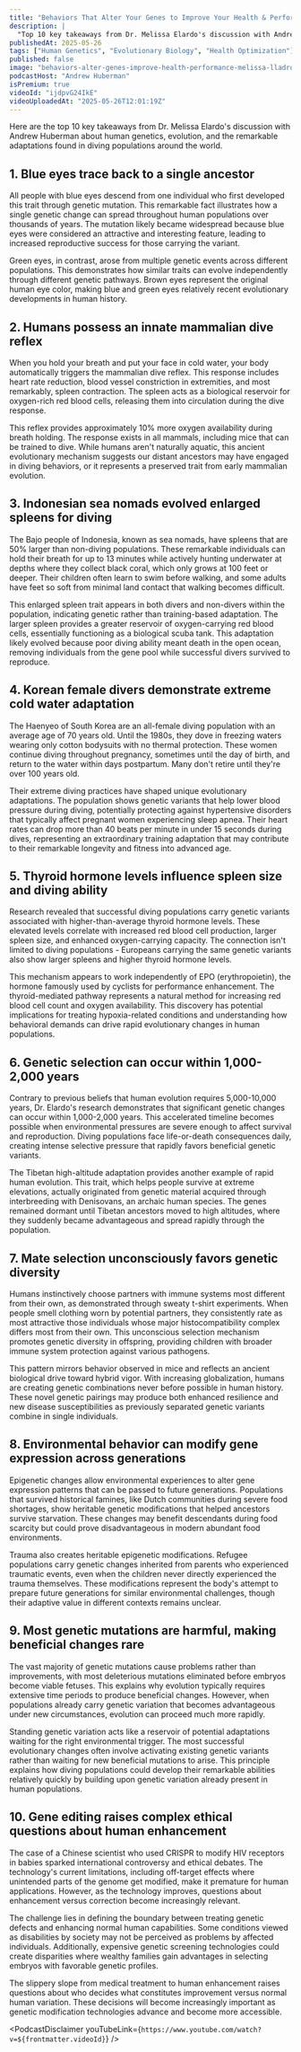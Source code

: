 ```yaml
---
title: "Behaviors That Alter Your Genes to Improve Your Health & Performance | Dr. Melissa Ilardo"
description: |
  "Top 10 key takeaways from Dr. Melissa Elardo's discussion with Andrew Huberman about human genetics, evolution, and the remarkable adaptations found in diving populations around the world."
publishedAt: 2025-05-26
tags: ["Human Genetics", "Evolutionary Biology", "Health Optimization"]
published: false
image: "behaviors-alter-genes-improve-health-performance-melissa-lladro.jpg"
podcastHost: "Andrew Huberman"
isPremium: true
videoId: "ijdpvG24IkE"
videoUploadedAt: "2025-05-26T12:01:19Z"
---
```



<PodcastSummaryPageLayout frontmatter={frontmatter}>
Here are the top 10 key takeaways from Dr. Melissa Elardo's discussion with Andrew Huberman about human genetics, evolution, and the remarkable adaptations found in diving populations around the world.

## 1. Blue eyes trace back to a single ancestor

All people with blue eyes descend from one individual who first developed this trait through genetic mutation. This remarkable fact illustrates how a single genetic change can spread throughout human populations over thousands of years. The mutation likely became widespread because blue eyes were considered an attractive and interesting feature, leading to increased reproductive success for those carrying the variant.

Green eyes, in contrast, arose from multiple genetic events across different populations. This demonstrates how similar traits can evolve independently through different genetic pathways. Brown eyes represent the original human eye color, making blue and green eyes relatively recent evolutionary developments in human history.

## 2. Humans possess an innate mammalian dive reflex

When you hold your breath and put your face in cold water, your body automatically triggers the mammalian dive reflex. This response includes heart rate reduction, blood vessel constriction in extremities, and most remarkably, spleen contraction. The spleen acts as a biological reservoir for oxygen-rich red blood cells, releasing them into circulation during the dive response.

This reflex provides approximately 10% more oxygen availability during breath holding. The response exists in all mammals, including mice that can be trained to dive. While humans aren't naturally aquatic, this ancient evolutionary mechanism suggests our distant ancestors may have engaged in diving behaviors, or it represents a preserved trait from early mammalian evolution.

## 3. Indonesian sea nomads evolved enlarged spleens for diving

The Bajo people of Indonesia, known as sea nomads, have spleens that are 50% larger than non-diving populations. These remarkable individuals can hold their breath for up to 13 minutes while actively hunting underwater at depths where they collect black coral, which only grows at 100 feet or deeper. Their children often learn to swim before walking, and some adults have feet so soft from minimal land contact that walking becomes difficult.

This enlarged spleen trait appears in both divers and non-divers within the population, indicating genetic rather than training-based adaptation. The larger spleen provides a greater reservoir of oxygen-carrying red blood cells, essentially functioning as a biological scuba tank. This adaptation likely evolved because poor diving ability meant death in the open ocean, removing individuals from the gene pool while successful divers survived to reproduce.

## 4. Korean female divers demonstrate extreme cold water adaptation

The Haenyeo of South Korea are an all-female diving population with an average age of 70 years old. Until the 1980s, they dove in freezing waters wearing only cotton bodysuits with no thermal protection. These women continue diving throughout pregnancy, sometimes until the day of birth, and return to the water within days postpartum. Many don't retire until they're over 100 years old.

Their extreme diving practices have shaped unique evolutionary adaptations. The population shows genetic variants that help lower blood pressure during diving, potentially protecting against hypertensive disorders that typically affect pregnant women experiencing sleep apnea. Their heart rates can drop more than 40 beats per minute in under 15 seconds during dives, representing an extraordinary training adaptation that may contribute to their remarkable longevity and fitness into advanced age.

## 5. Thyroid hormone levels influence spleen size and diving ability

Research revealed that successful diving populations carry genetic variants associated with higher-than-average thyroid hormone levels. These elevated levels correlate with increased red blood cell production, larger spleen size, and enhanced oxygen-carrying capacity. The connection isn't limited to diving populations - Europeans carrying the same genetic variants also show larger spleens and higher thyroid hormone levels.

This mechanism appears to work independently of EPO (erythropoietin), the hormone famously used by cyclists for performance enhancement. The thyroid-mediated pathway represents a natural method for increasing red blood cell count and oxygen availability. This discovery has potential implications for treating hypoxia-related conditions and understanding how behavioral demands can drive rapid evolutionary changes in human populations.

## 6. Genetic selection can occur within 1,000-2,000 years

Contrary to previous beliefs that human evolution requires 5,000-10,000 years, Dr. Elardo's research demonstrates that significant genetic changes can occur within 1,000-2,000 years. This accelerated timeline becomes possible when environmental pressures are severe enough to affect survival and reproduction. Diving populations face life-or-death consequences daily, creating intense selective pressure that rapidly favors beneficial genetic variants.

The Tibetan high-altitude adaptation provides another example of rapid human evolution. This trait, which helps people survive at extreme elevations, actually originated from genetic material acquired through interbreeding with Denisovans, an archaic human species. The genes remained dormant until Tibetan ancestors moved to high altitudes, where they suddenly became advantageous and spread rapidly through the population.

## 7. Mate selection unconsciously favors genetic diversity

Humans instinctively choose partners with immune systems most different from their own, as demonstrated through sweaty t-shirt experiments. When people smell clothing worn by potential partners, they consistently rate as most attractive those individuals whose major histocompatibility complex differs most from their own. This unconscious selection mechanism promotes genetic diversity in offspring, providing children with broader immune system protection against various pathogens.

This pattern mirrors behavior observed in mice and reflects an ancient biological drive toward hybrid vigor. With increasing globalization, humans are creating genetic combinations never before possible in human history. These novel genetic pairings may produce both enhanced resilience and new disease susceptibilities as previously separated genetic variants combine in single individuals.

## 8. Environmental behavior can modify gene expression across generations

Epigenetic changes allow environmental experiences to alter gene expression patterns that can be passed to future generations. Populations that survived historical famines, like Dutch communities during severe food shortages, show heritable genetic modifications that helped ancestors survive starvation. These changes may benefit descendants during food scarcity but could prove disadvantageous in modern abundant food environments.

Trauma also creates heritable epigenetic modifications. Refugee populations carry genetic changes inherited from parents who experienced traumatic events, even when the children never directly experienced the trauma themselves. These modifications represent the body's attempt to prepare future generations for similar environmental challenges, though their adaptive value in different contexts remains unclear.

## 9. Most genetic mutations are harmful, making beneficial changes rare

The vast majority of genetic mutations cause problems rather than improvements, with most deleterious mutations eliminated before embryos become viable fetuses. This explains why evolution typically requires extensive time periods to produce beneficial changes. However, when populations already carry genetic variation that becomes advantageous under new circumstances, evolution can proceed much more rapidly.

Standing genetic variation acts like a reservoir of potential adaptations waiting for the right environmental trigger. The most successful evolutionary changes often involve activating existing genetic variants rather than waiting for new beneficial mutations to arise. This principle explains how diving populations could develop their remarkable abilities relatively quickly by building upon genetic variation already present in human populations.

## 10. Gene editing raises complex ethical questions about human enhancement

The case of a Chinese scientist who used CRISPR to modify HIV receptors in babies sparked international controversy and ethical debates. The technology's current limitations, including off-target effects where unintended parts of the genome get modified, make it premature for human applications. However, as the technology improves, questions about enhancement versus correction become increasingly relevant.

The challenge lies in defining the boundary between treating genetic defects and enhancing normal human capabilities. Some conditions viewed as disabilities by society may not be perceived as problems by affected individuals. Additionally, expensive genetic screening technologies could create disparities where wealthy families gain advantages in selecting embryos with favorable genetic profiles.

The slippery slope from medical treatment to human enhancement raises questions about who decides what constitutes improvement versus normal human variation. These decisions will become increasingly important as genetic modification technologies advance and become more accessible.

<PodcastDisclaimer
  youTubeLink={`https://www.youtube.com/watch?v=${frontmatter.videoId}`}
/>

</PodcastSummaryPageLayout>
